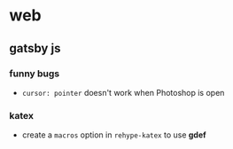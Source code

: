 # web

## gatsby js

### funny bugs
- `cursor: pointer` doesn't work when Photoshop is open

### katex
- create a `macros` option in `rehype-katex` to use **gdef**